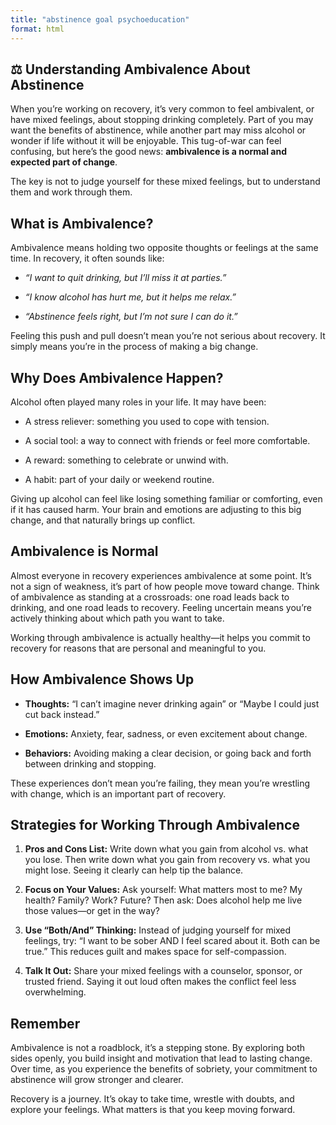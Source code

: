 ```yaml
---
title: "abstinence goal psychoeducation"
format: html
---
```


## ⚖️ Understanding Ambivalence About Abstinence

When you’re working on recovery, it’s very common to feel ambivalent, or have mixed feelings, about stopping drinking completely. Part of you may want the benefits of abstinence, while another part may miss alcohol or wonder if life without it will be enjoyable. This tug-of-war can feel confusing, but here’s the good news: **ambivalence is a normal and expected part of change**.

The key is not to judge yourself for these mixed feelings, but to understand them and work through them.

## What is Ambivalence?

Ambivalence means holding two opposite thoughts or feelings at the same time. In recovery, it often sounds like:

-   *“I want to quit drinking, but I’ll miss it at parties.”*

-   *“I know alcohol has hurt me, but it helps me relax.”*

-   *“Abstinence feels right, but I’m not sure I can do it.”*

Feeling this push and pull doesn’t mean you’re not serious about recovery. It simply means you’re in the process of making a big change.

## Why Does Ambivalence Happen?

Alcohol often played many roles in your life. It may have been:

-   A stress reliever: something you used to cope with tension.

-   A social tool: a way to connect with friends or feel more comfortable.

-   A reward: something to celebrate or unwind with.

-   A habit: part of your daily or weekend routine.

Giving up alcohol can feel like losing something familiar or comforting, even if it has caused harm. Your brain and emotions are adjusting to this big change, and that naturally brings up conflict.

## Ambivalence is Normal

Almost everyone in recovery experiences ambivalence at some point. It’s not a sign of weakness, it’s part of how people move toward change. Think of ambivalence as standing at a crossroads: one road leads back to drinking, and one road leads to recovery. Feeling uncertain means you’re actively thinking about which path you want to take.

Working through ambivalence is actually healthy—it helps you commit to recovery for reasons that are personal and meaningful to you.

## How Ambivalence Shows Up

-   **Thoughts:** “I can’t imagine never drinking again” or “Maybe I could just cut back instead.”

-   **Emotions:** Anxiety, fear, sadness, or even excitement about change.

-   **Behaviors:** Avoiding making a clear decision, or going back and forth between drinking and stopping.

These experiences don’t mean you’re failing, they mean you’re wrestling with change, which is an important part of recovery.

## Strategies for Working Through Ambivalence

1.  **Pros and Cons List:** Write down what you gain from alcohol vs. what you lose. Then write down what you gain from recovery vs. what you might lose. Seeing it clearly can help tip the balance.

2.  **Focus on Your Values:** Ask yourself: What matters most to me? My health? Family? Work? Future? Then ask: Does alcohol help me live those values—or get in the way?

3.  **Use “Both/And” Thinking:** Instead of judging yourself for mixed feelings, try: “I want to be sober AND I feel scared about it. Both can be true.” This reduces guilt and makes space for self-compassion.

4.  **Talk It Out:** Share your mixed feelings with a counselor, sponsor, or trusted friend. Saying it out loud often makes the conflict feel less overwhelming.

::: callout
## Remember

Ambivalence is not a roadblock, it’s a stepping stone. By exploring both sides openly, you build insight and motivation that lead to lasting change. Over time, as you experience the benefits of sobriety, your commitment to abstinence will grow stronger and clearer.

Recovery is a journey. It’s okay to take time, wrestle with doubts, and explore your feelings. What matters is that you keep moving forward.
:::
